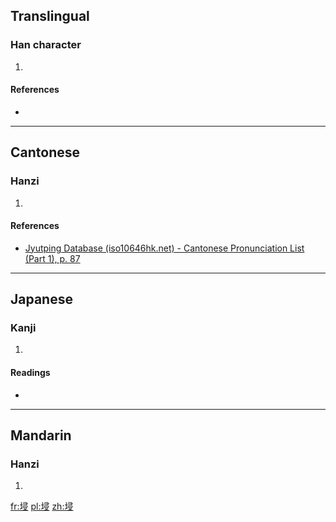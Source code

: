 ==Translingual==

===Han character===
{{Han char|rn=32|rad=土|as=07|sn=10|four=4714<sub>7</sub>|canj=土尸一水 (GSME)|ids=⿰[[土]]⿳[[彐]][[冖]][[又]]}}

# {{defn|Han|sort=土07}}

====References====
* {{Han ref|kx=0230.020|dkj=05122|dj=0466.020|hdz=10447.100|uh=57D0|ud=22480|bh=D156|bd=53590}}

----

==Cantonese==

===Hanzi===
{{yue-hanzi|jyut=[[zam1]]|y=jam1}}

# {{defn|lang=yue|sort=土07}}

====References====
* [http://www.iso10646hk.net/jp/document/download.jsp Jyutping Database (iso10646hk.net) - Cantonese Pronunciation List (Part 1), p. 87]

----

==Japanese==

===Kanji===
{{ja-kanji|grade=|rs=土07}}

# {{defn|lang=ja|sort=土07}}

====Readings====
* {{ja-readings|on=[[しん]] (shin)|kun=}}

----

==Mandarin==

===Hanzi===
{{cmn-hanzi|pin=[[jīn]] ([[jin1]]), [[pǔ]] ([[pu3]])|wg=chin<sup>1</sup>, p'u<sup>3</sup>}}

# {{defn|lang=cmn|sort=土07}}

[[fr:埐]]
[[pl:埐]]
[[zh:埐]]